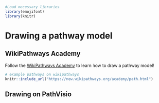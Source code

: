 
```r
#Load necessary libraries
library(emojifont)
library(knitr)
```

# Drawing a pathway model

## WikiPathways Academy 

Follow the [WikiPathways Academy](https://new.wikipathways.org/academy/path.html) to learn how to draw a pathway model!

```r
# example pathways on wikipathways 
knitr::include_url("https://new.wikipathways.org/academy/path.html")
```

## Drawing on PathVisio
